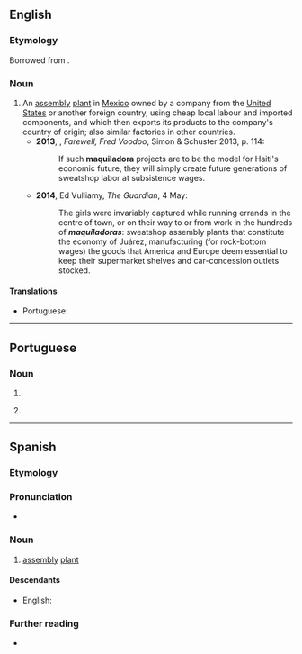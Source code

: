 ==English==
{{wikipedia}}
===Etymology===
Borrowed from {{bor|en|es|maquiladora}}.

===Noun===
{{en-noun}}

# An [[assembly]] [[plant]] in [[Mexico]] owned by a company from the [[United States]] or another foreign country, using cheap local labour and imported components, and which then exports its products to the company's country of origin; also {{i|by extension}} similar factories in other countries. {{defdate|from 20th c.}}
#*'''2013''', {{w|Amy Wilentz}}, ''Farewell, Fred Voodoo'', Simon & Schuster 2013, p. 114:
#*:If such '''maquiladora''' projects are to be the model for Haiti's economic future, they will simply create future generations of sweatshop labor at subsistence wages.
#*'''2014''', Ed Vulliamy, ''The Guardian'', 4 May:
#*:The girls were invariably captured while running errands in the centre of town, or on their way to or from work in the hundreds of '''''maquiladoras''''': sweatshop assembly plants that constitute the economy of Juárez, manufacturing (for rock-bottom wages) the goods that America and Europe deem essential to keep their supermarket shelves and car-concession outlets stocked.

====Translations====
{{trans-top|an assembly plant in Mexico near the border with the United States}}
* Portuguese: {{t|pt|maquiladora|f}}
{{trans-mid}}
{{trans-bottom}}

----

==Portuguese==

===Noun===
{{pt-noun|f}}

# {{inflection of|maquilador||f|s|lang=pt}}
# {{l|en|maquiladora}} {{gloss|an assembly plant in Mexico near the border with the United States}}

{{topics|pt|Industries}}

----

==Spanish==

===Etymology===
{{af|es|maquilar|-dora}}

===Pronunciation===
* {{es-IPA}}

===Noun===
{{es-noun|f}}

# [[assembly]] [[plant]]
#: {{syn|es|maquila}}

====Descendants====
* English: {{l|en|maquiladora}}

===Further reading===
* {{R:DRAE}}